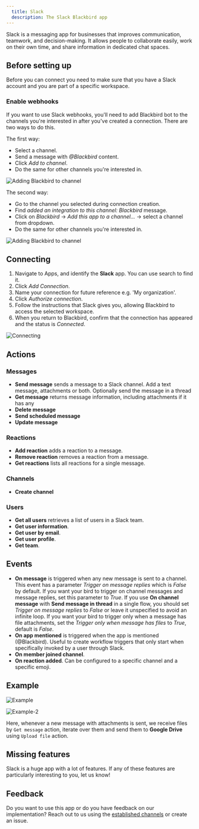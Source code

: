 ```yaml
---
  title: Slack
  description: The Slack Blackbird app
---
```


<LinkCard title="View on Github" target="_blank" href="https://github.com/bb-io/Slack" icon="github" />

Slack is a messaging app for businesses that improves communication, teamwork, and decision-making. It allows people to collaborate easily, work on their own time, and share information in dedicated chat spaces.

## Before setting up

Before you can connect you need to make sure that you have a Slack account and you are part of a specific workspace.

### Enable webhooks

If you want to use Slack webhooks, you'll need to add Blackbird bot to the channels you're interested in after you've created a connection. There are two ways to do this.

The first way:

- Select a channel.
- Send a message with _@Blackbird_ content.
- Click _Add to channel_.
- Do the same for other channels you're interested in.

![Adding Blackbird to channel](https://raw.githubusercontent.com/bb-io/Slack/main/image/README/add_to_channel.png)

The second way:

- Go to the channel you selected during connection creation.
- Find _added an integration to this channel: Blackbird_ message.
- Click on _Blackbird_ -> _Add this app to a channel..._ -> select a channel from dropdown.
- Do the same for other channels you're interested in.

![Adding Blackbird to channel](https://raw.githubusercontent.com/bb-io/Slack/main/image/README/add_to_channel2.png)

## Connecting

1. Navigate to Apps, and identify the **Slack** app. You can use search to find it.
2. Click _Add Connection_.
3. Name your connection for future reference e.g. 'My organization'.
4. Click _Authorize connection_.
5. Follow the instructions that Slack gives you, allowing Blackbird to access the selected workspace.
6. When you return to Blackbird, confirm that the connection has appeared and the status is _Connected_.

![Connecting](https://raw.githubusercontent.com/bb-io/Slack/main/image/README/connecting.png)

## Actions

### Messages

- **Send message** sends a message to a Slack channel. Add a text message, attachments or both. Optionally send the message in a thread
- **Get message** returns message information, including attachments if it has any
- **Delete message**
- **Send scheduled message**
- **Update message**

### Reactions

- **Add reaction** adds a reaction to a message.
- **Remove reaction** removes a reaction from a message.
- **Get reactions** lists all reactions for a single message.

### Channels

- **Create channel**

### Users

- **Get all users** retrieves a list of users in a Slack team.
- **Get user information**.
- **Get user by email**.
- **Get user profile**.
- **Get team**.

## Events

- **On message** is triggered when any new message is sent to a channel. This event has a parameter _Trigger on message replies_ which is _False_ by default. If you want your bird to trigger on channel messages and message replies, set this parameter to _True_. If you use **On channel message** with **Send message in thread** in a single flow, you should set _Trigger on message replies_ to _False_ or leave it unspecified to avoid an infinite loop. If you want your bird to trigger only when a message has file attachments, set the _Trigger only when message has files_ to _True_, default is _False_.
- **On app mentioned** is triggered when the app is mentioned (@Blackbird). Useful to create workflow triggers that only start when specifically invoked by a user through Slack.
- **On member joined channel**.
- **On reaction added**. Can be configured to a specific channel and a specific emoji.

## Example

![Example](https://raw.githubusercontent.com/bb-io/Slack/main/image/README/example-1.png)

![Example-2](https://raw.githubusercontent.com/bb-io/Slack/main/image/README/example-2.png)

Here, whenever a new message with attachments is sent, we receive files by `Get message` action, iterate over them and send them to **Google Drive** using `Upload file` action.

## Missing features

Slack is a huge app with a lot of features. If any of these features are particularly interesting to you, let us know!

## Feedback

Do you want to use this app or do you have feedback on our implementation? Reach out to us using the [established channels](https://www.blackbird.io/) or create an issue.

